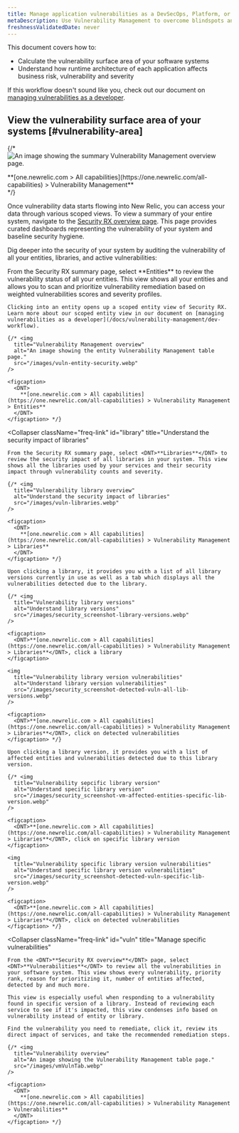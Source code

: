 ```yaml
---
title: Manage application vulnerabilities as a DevSecOps, Platform, or Security  team
metaDescription: Use Vulnerability Management to overcome blindspots and assign remediation to developers as a security team.
freshnessValidatedDate: never
---
```


This document covers how to:

* Calculate the vulnerability surface area of your software systems
* Understand how runtime architecture of each application affects business risk, vulnerability and severity

If this workflow doesn't sound like you, check out our document on [managing vulnerabilities as a developer](/docs/vulnerability-management/dev-workflow).


## View the vulnerability surface area of your systems [#vulnerability-area]

{/* <img
  title="Vulnerability Management overview"
  alt="An image showing the summary Vulnerability Management overview page."
  src="/images/security_screenshot-full_security-overview.webp"
/>

<figcaption>
  <DNT>
    **[one.newrelic.com > All capabilities](https://one.newrelic.com/all-capabilities) > Vulnerability Management**
  </DNT>
</figcaption> */}

Once vulnerability data starts flowing into New Relic, you can access your data through various scoped views. To view a summary of your entire system, navigate to the [Security RX overview page](https://one.newrelic.com/vulnerability-management). This page provides curated dashboards representing the vulnerability of your system and baseline security hygiene.

Dig deeper into the security of your system by auditing the vulnerability of all your entities, libraries, and active vulnerabilities:

<CollapserGroup>
  <Collapser
    className="freq-link"
    id="entity"
    title="Manage vulnerabilities for all your entities"
  >
    From the Security RX summary page, select <DNT>**Entities**</DNT> to review the vulnerability status of all your entities. This view shows all your entities and allows you to scan and prioritize vulnerability remediation based on weighted vulnerabilities scores and severity profiles.

    Clicking into an entity opens up a scoped entity view of Security RX. Learn more about our scoped entity view in our document on [managing vulnerabilities as a developer](/docs/vulnerability-management/dev-workflow).

    {/* <img
      title="Vulnerability Management overview"
      alt="An image showing the entity Vulnerability Management table page."
      src="/images/vuln-entity-security.webp"
    />

    <figcaption>
      <DNT>
        **[one.newrelic.com > All capabilities](https://one.newrelic.com/all-capabilities) > Vulnerability Management > Entities**
      </DNT>
    </figcaption> */}
  </Collapser>

  <Collapser
    className="freq-link"
    id="library"
    title="Understand the security impact of libraries"
  >
    From the Security RX summary page, select <DNT>**Libraries**</DNT> to review the security impact of all libraries in your system. This view shows all the libraries used by your services and their security impact through vulnerability counts and severity.

    {/* <img
      title="Vulnerability library overview"
      alt="Understand the security impact of libraries"
      src="/images/vuln-libraries.webp"
    />

    <figcaption>
      <DNT>
        **[one.newrelic.com > All capabilities](https://one.newrelic.com/all-capabilities) > Vulnerability Management > Libraries**
      </DNT>
    </figcaption> */}

    Upon clicking a library, it provides you with a list of all library versions currently in use as well as a tab which displays all the vulnerabilities detected due to the library.

    {/* <img
      title="Vulnerability library versions"
      alt="Understand library versions"
      src="/images/security_screenshot-library-versions.webp"
    />

    <figcaption>
      <DNT>**[one.newrelic.com > All capabilities](https://one.newrelic.com/all-capabilities) > Vulnerability Management > Libraries**</DNT>, click a library
    </figcaption>

    <img
      title="Vulnerability library version vulnerabilities"
      alt="Understand library version vulnerabilities"
      src="/images/security_screenshot-detected-vuln-all-lib-versions.webp"
    />

    <figcaption>
      <DNT>**[one.newrelic.com > All capabilities](https://one.newrelic.com/all-capabilities) > Vulnerability Management > Libraries**</DNT>, click on detected vulnerabilities
    </figcaption> */}

    Upon clicking a library version, it provides you with a list of affected entities and vulnerabilities detected due to this library version.
  
    {/* <img
      title="Vulnerability sepcific library version"
      alt="Understand specific library version"
      src="/images/security_screenshot-vm-affected-entities-specific-lib-version.webp"
    />

    <figcaption>
      <DNT>**[one.newrelic.com > All capabilities](https://one.newrelic.com/all-capabilities) > Vulnerability Management > Libraries**</DNT>, click on specific library version
    </figcaption>

    <img
      title="Vulnerability specific library version vulnerabilities"
      alt="Understand specific library version vulnerabilities"
      src="/images/security_screenshot-detected-vuln-specific-lib-version.webp"
    />

    <figcaption>
      <DNT>**[one.newrelic.com > All capabilities](https://one.newrelic.com/all-capabilities) > Vulnerability Management > Libraries**</DNT>, click on detected vulnerabilities
    </figcaption> */}

  </Collapser>

  <Collapser
    className="freq-link"
    id="vuln"
    title="Manage specific vulnerabilities"
  >
    From the <DNT>**Security RX overview**</DNT> page, select <DNT>**Vulnerabilities**</DNT> to review all the vulnerabilities in your software system. This view shows every vulnerability, priority rank, reason for prioritizing it, number of entities affected, detected by and much more.

    This view is especially useful when responding to a vulnerability found in specific version of a library. Instead of reviewing each service to see if it's impacted, this view condenses info based on vulnerability instead of entity or library.

    Find the vulnerability you need to remediate, click it, review its direct impact of services, and take the recommended remediation steps.

    {/* <img
      title="Vulnerability overview"
      alt="An image showing the Vulnerability Management table page."
      src="/images/vmVulnTab.webp"
    />

    <figcaption>
      <DNT>
        **[one.newrelic.com > All capabilities](https://one.newrelic.com/all-capabilities) > Vulnerability Management > Vulnerabilities**
      </DNT>
    </figcaption> */}
  </Collapser>
</CollapserGroup>
